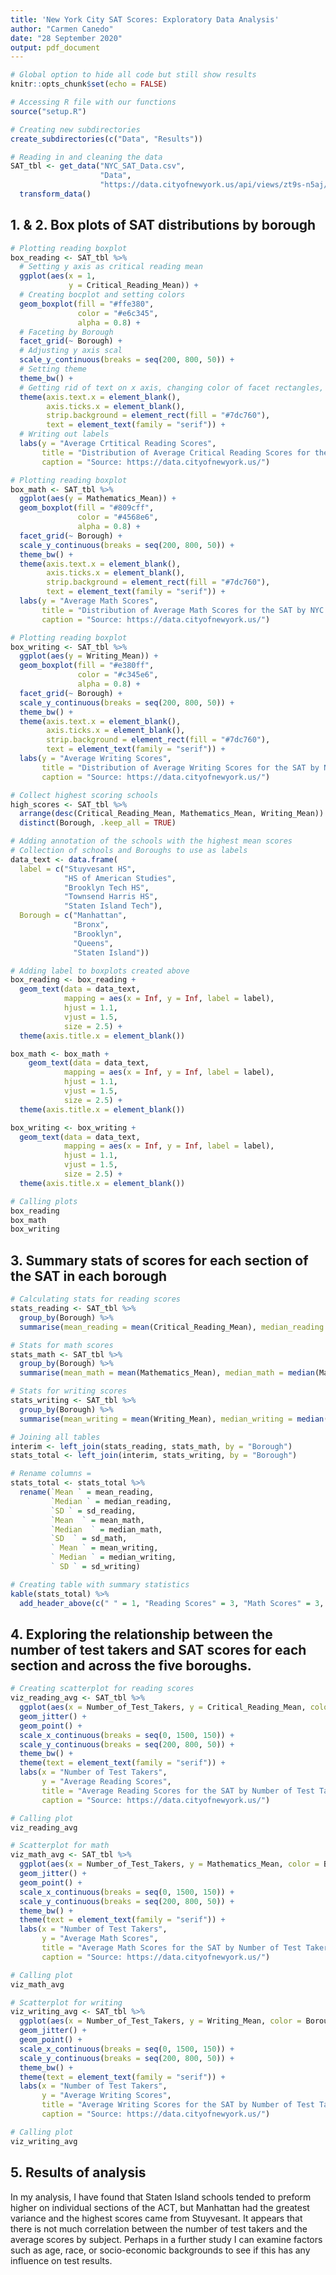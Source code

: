 ```yaml
---
title: 'New York City SAT Scores: Exploratory Data Analysis'
author: "Carmen Canedo"
date: "28 September 2020"
output: pdf_document
---
```


```r
# Global option to hide all code but still show results
knitr::opts_chunk$set(echo = FALSE)
```


```r
# Accessing R file with our functions
source("setup.R")

# Creating new subdirectories
create_subdirectories(c("Data", "Results"))

# Reading in and cleaning the data
SAT_tbl <- get_data("NYC_SAT_Data.csv",
                    "Data",
                    "https://data.cityofnewyork.us/api/views/zt9s-n5aj/rows.csv?accessType=DOWNLOAD") %>% 
  transform_data()
```

## 1. & 2. Box plots of SAT distributions by borough
```r
# Plotting reading boxplot
box_reading <- SAT_tbl %>% 
  # Setting y axis as critical reading mean
  ggplot(aes(x = 1,
             y = Critical_Reading_Mean)) +
  # Creating bocplot and setting colors
  geom_boxplot(fill = "#ffe380",
               color = "#e6c345",
               alpha = 0.8) +
  # Faceting by Borough
  facet_grid(~ Borough) +
  # Adjusting y axis scal
  scale_y_continuous(breaks = seq(200, 800, 50)) +
  # Setting theme
  theme_bw() +
  # Getting rid of text on x axis, changing color of facet rectangles, and changing font
  theme(axis.text.x = element_blank(),
        axis.ticks.x = element_blank(),
        strip.background = element_rect(fill = "#7dc760"),
        text = element_text(family = "serif")) +
  # Writing out labels
  labs(y = "Average Crtitical Reading Scores",
       title = "Distribution of Average Critical Reading Scores for the SAT by NYC Borough",
       caption = "Source: https://data.cityofnewyork.us/")

# Plotting reading boxplot
box_math <- SAT_tbl %>% 
  ggplot(aes(y = Mathematics_Mean)) +
  geom_boxplot(fill = "#809cff",
               color = "#4568e6",
               alpha = 0.8) +
  facet_grid(~ Borough) +
  scale_y_continuous(breaks = seq(200, 800, 50)) +
  theme_bw() +
  theme(axis.text.x = element_blank(),
        axis.ticks.x = element_blank(),
        strip.background = element_rect(fill = "#7dc760"),
        text = element_text(family = "serif")) +
  labs(y = "Average Math Scores",
       title = "Distribution of Average Math Scores for the SAT by NYC Borough",
       caption = "Source: https://data.cityofnewyork.us/")

# Plotting reading boxplot
box_writing <- SAT_tbl %>% 
  ggplot(aes(y = Writing_Mean)) +
  geom_boxplot(fill = "#e380ff",
               color = "#c345e6",
               alpha = 0.8) +
  facet_grid(~ Borough) +
  scale_y_continuous(breaks = seq(200, 800, 50)) +
  theme_bw() +
  theme(axis.text.x = element_blank(),
        axis.ticks.x = element_blank(),
        strip.background = element_rect(fill = "#7dc760"),
        text = element_text(family = "serif")) +
  labs(y = "Average Writing Scores",
       title = "Distribution of Average Writing Scores for the SAT by NYC Borough",
       caption = "Source: https://data.cityofnewyork.us/")
```

```r
# Collect highest scoring schools
high_scores <- SAT_tbl %>% 
  arrange(desc(Critical_Reading_Mean, Mathematics_Mean, Writing_Mean)) %>% 
  distinct(Borough, .keep_all = TRUE)
```

```r
# Adding annotation of the schools with the highest mean scores
# Collection of schools and Boroughs to use as labels
data_text <- data.frame(
  label = c("Stuyvesant HS",
            "HS of American Studies",
            "Brooklyn Tech HS",
            "Townsend Harris HS",
            "Staten Island Tech"),
  Borough = c("Manhattan",
              "Bronx",
              "Brooklyn",
              "Queens",
              "Staten Island"))

# Adding label to boxplots created above
box_reading <- box_reading +
  geom_text(data = data_text,
            mapping = aes(x = Inf, y = Inf, label = label),
            hjust = 1.1,
            vjust = 1.5,
            size = 2.5) +
  theme(axis.title.x = element_blank())

box_math <- box_math +
    geom_text(data = data_text,
            mapping = aes(x = Inf, y = Inf, label = label),
            hjust = 1.1,
            vjust = 1.5,
            size = 2.5) +
  theme(axis.title.x = element_blank())

box_writing <- box_writing +
  geom_text(data = data_text,
            mapping = aes(x = Inf, y = Inf, label = label),
            hjust = 1.1,
            vjust = 1.5,
            size = 2.5) +
  theme(axis.title.x = element_blank())
```

```r
# Calling plots
box_reading
box_math
box_writing
```

## 3. Summary stats of scores for each section of the SAT in each borough
```r
# Calculating stats for reading scores
stats_reading <- SAT_tbl %>% 
  group_by(Borough) %>% 
  summarise(mean_reading = mean(Critical_Reading_Mean), median_reading = median(Critical_Reading_Mean), sd_reading = sd(Critical_Reading_Mean))

# Stats for math scores
stats_math <- SAT_tbl %>% 
  group_by(Borough) %>% 
  summarise(mean_math = mean(Mathematics_Mean), median_math = median(Mathematics_Mean), sd_math = sd(Mathematics_Mean))

# Stats for writing scores
stats_writing <- SAT_tbl %>% 
  group_by(Borough) %>% 
  summarise(mean_writing = mean(Writing_Mean), median_writing = median(Writing_Mean), sd_writing = sd(Writing_Mean))

# Joining all tables
interim <- left_join(stats_reading, stats_math, by = "Borough")
stats_total <- left_join(interim, stats_writing, by = "Borough")

# Rename columns =
stats_total <- stats_total %>% 
  rename(`Mean ` = mean_reading,
         `Median ` = median_reading,
         `SD ` = sd_reading,
         `Mean  ` = mean_math,
         `Median  ` = median_math,
         `SD  ` = sd_math,
         ` Mean ` = mean_writing,
         ` Median ` = median_writing,
         ` SD ` = sd_writing)
```

```r
# Creating table with summary statistics
kable(stats_total) %>% 
  add_header_above(c(" " = 1, "Reading Scores" = 3, "Math Scores" = 3, "Writing Scores" = 3))
```


## 4. Exploring the relationship between the number of test takers and SAT scores for each section and across the five boroughs.
```r
# Creating scatterplot for reading scores
viz_reading_avg <- SAT_tbl %>% 
  ggplot(aes(x = Number_of_Test_Takers, y = Critical_Reading_Mean, color = Borough)) +
  geom_jitter() +
  geom_point() +
  scale_x_continuous(breaks = seq(0, 1500, 150)) +
  scale_y_continuous(breaks = seq(200, 800, 50)) +
  theme_bw() +
  theme(text = element_text(family = "serif")) +
  labs(x = "Number of Test Takers",
       y = "Average Reading Scores",
       title = "Average Reading Scores for the SAT by Number of Test Takers in NYC",
       caption = "Source: https://data.cityofnewyork.us/")

# Calling plot
viz_reading_avg

# Scatterplot for math
viz_math_avg <- SAT_tbl %>% 
  ggplot(aes(x = Number_of_Test_Takers, y = Mathematics_Mean, color = Borough)) +
  geom_jitter() +
  geom_point() +
  scale_x_continuous(breaks = seq(0, 1500, 150)) +
  scale_y_continuous(breaks = seq(200, 800, 50)) +
  theme_bw() +
  theme(text = element_text(family = "serif")) +
  labs(x = "Number of Test Takers",
       y = "Average Math Scores",
       title = "Average Math Scores for the SAT by Number of Test Takers in NYC",
       caption = "Source: https://data.cityofnewyork.us/")

# Calling plot
viz_math_avg

# Scatterplot for writing
viz_writing_avg <- SAT_tbl %>% 
  ggplot(aes(x = Number_of_Test_Takers, y = Writing_Mean, color = Borough)) +
  geom_jitter() +
  geom_point() +
  scale_x_continuous(breaks = seq(0, 1500, 150)) +
  scale_y_continuous(breaks = seq(200, 800, 50)) +
  theme_bw() +
  theme(text = element_text(family = "serif")) +
  labs(x = "Number of Test Takers",
       y = "Average Writing Scores",
       title = "Average Writing Scores for the SAT by Number of Test Takers in NYC",
       caption = "Source: https://data.cityofnewyork.us/")

# Calling plot
viz_writing_avg
```


## 5. Results of analysis
In my analysis, I have found that Staten Island schools tended to preform higher on individual sections of the ACT, but Manhattan had the greatest variance and the highest scores came from Stuyvesant. It appears that there is not much correlation between the number of test takers and the average scores by subject. Perhaps in a further study I can examine factors such as age, race, or socio-economic backgrounds to see if this has any influence on test results.